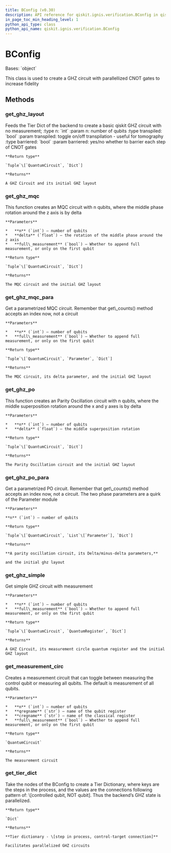 ```yaml
---
title: BConfig (v0.30)
description: API reference for qiskit.ignis.verification.BConfig in qiskit v0.30
in_page_toc_min_heading_level: 1
python_api_type: class
python_api_name: qiskit.ignis.verification.BConfig
---
```


# BConfig

<Class id="qiskit.ignis.verification.BConfig" isDedicatedPage={true} github="https://github.com/qiskit-community/qiskit-ignis/tree/stable/0.6/qiskit/ignis/verification/entanglement/parallelize.py" signature="BConfig(backend, indicator=True)" modifiers="class">
  Bases: `object`

  This class is used to create a GHZ circuit with parallellized CNOT gates to increase fidelity

  ## Methods

  <span id="qiskit-ignis-verification-bconfig-get-ghz-layout" />

  ### get\_ghz\_layout

  <Function id="qiskit.ignis.verification.BConfig.get_ghz_layout" signature="BConfig.get_ghz_layout(n, transpiled=True, barriered=True)">
    Feeds the Tier Dict of the backend to create a basic qiskit GHZ circuit with no measurement; :type n: `int` :param n: number of qubits :type transpiled: `bool` :param transpiled: toggle on/off transpilation - useful for tomography :type barriered: `bool` :param barriered: yes/no whether to barrier each step of CNOT gates

    **Return type**

    `Tuple`\[`QuantumCircuit`, `Dict`]

    **Returns**

    A GHZ Circuit and its initial GHZ layout
  </Function>

  <span id="qiskit-ignis-verification-bconfig-get-ghz-mqc" />

  ### get\_ghz\_mqc

  <Function id="qiskit.ignis.verification.BConfig.get_ghz_mqc" signature="BConfig.get_ghz_mqc(n, delta, full_measurement=True)">
    This function creates an MQC circuit with n qubits, where the middle phase rotation around the z axis is by delta

    **Parameters**

    *   **n** (`int`) – number of qubits
    *   **delta** (`float`) – the rotation of the middle phase around the z axis
    *   **full\_measurement** (`bool`) – Whether to append full measurement, or only on the first qubit

    **Return type**

    `Tuple`\[`QuantumCircuit`, `Dict`]

    **Returns**

    The MQC circuit and the initial GHZ layout
  </Function>

  <span id="qiskit-ignis-verification-bconfig-get-ghz-mqc-para" />

  ### get\_ghz\_mqc\_para

  <Function id="qiskit.ignis.verification.BConfig.get_ghz_mqc_para" signature="BConfig.get_ghz_mqc_para(n, full_measurement=True)">
    Get a parametrized MQC circuit. Remember that get\_counts() method accepts an index now, not a circuit

    **Parameters**

    *   **n** (`int`) – number of qubits
    *   **full\_measurement** (`bool`) – Whether to append full measurement, or only on the first qubit

    **Return type**

    `Tuple`\[`QuantumCircuit`, `Parameter`, `Dict`]

    **Returns**

    The MQC circuit, its delta parameter, and the initial GHZ layout
  </Function>

  <span id="qiskit-ignis-verification-bconfig-get-ghz-po" />

  ### get\_ghz\_po

  <Function id="qiskit.ignis.verification.BConfig.get_ghz_po" signature="BConfig.get_ghz_po(n, delta)">
    This function creates an Parity Oscillation circuit with n qubits, where the middle superposition rotation around the x and y axes is by delta

    **Parameters**

    *   **n** (`int`) – number of qubits
    *   **delta** (`float`) – the middle superposition rotation

    **Return type**

    `Tuple`\[`QuantumCircuit`, `Dict`]

    **Returns**

    The Parity Oscillation circuit and the initial GHZ layout
  </Function>

  <span id="qiskit-ignis-verification-bconfig-get-ghz-po-para" />

  ### get\_ghz\_po\_para

  <Function id="qiskit.ignis.verification.BConfig.get_ghz_po_para" signature="BConfig.get_ghz_po_para(n)">
    Get a parametrized PO circuit. Remember that get\_counts() method accepts an index now, not a circuit. The two phase parameters are a quirk of the Parameter module

    **Parameters**

    **n** (`int`) – number of qubits

    **Return type**

    `Tuple`\[`QuantumCircuit`, `List`\[`Parameter`], `Dict`]

    **Returns**

    **A parity oscillation circuit, its Delta/minus-delta parameters,**

    and the initial ghz layout
  </Function>

  <span id="qiskit-ignis-verification-bconfig-get-ghz-simple" />

  ### get\_ghz\_simple

  <Function id="qiskit.ignis.verification.BConfig.get_ghz_simple" signature="BConfig.get_ghz_simple(n, full_measurement=True)">
    Get simple GHZ circuit with measurement

    **Parameters**

    *   **n** (`int`) – number of qubits
    *   **full\_measurement** (`bool`) – Whether to append full measurement, or only on the first qubit

    **Return type**

    `Tuple`\[`QuantumCircuit`, `QuantumRegister`, `Dict`]

    **Returns**

    A GHZ Circuit, its measurement circle quantum register and the initial GHZ layout
  </Function>

  <span id="qiskit-ignis-verification-bconfig-get-measurement-circ" />

  ### get\_measurement\_circ

  <Function id="qiskit.ignis.verification.BConfig.get_measurement_circ" signature="BConfig.get_measurement_circ(n, qregname, cregname, full_measurement=True)">
    Creates a measurement circuit that can toggle between measuring the control qubit or measuring all qubits. The default is measurement of all qubits.

    **Parameters**

    *   **n** (`int`) – number of qubits
    *   **qregname** (`str`) – name of the qubit register
    *   **cregname** (`str`) – name of the classical register
    *   **full\_measurement** (`bool`) – Whether to append full measurement, or only on the first qubit

    **Return type**

    `QuantumCircuit`

    **Returns**

    The measurement circuit
  </Function>

  <span id="qiskit-ignis-verification-bconfig-get-tier-dict" />

  ### get\_tier\_dict

  <Function id="qiskit.ignis.verification.BConfig.get_tier_dict" signature="BConfig.get_tier_dict()">
    Take the nodes of the BConfig to create a Tier Dictionary, where keys are the steps in the process, and the values are the connections following pattern of: \[controlled qubit, NOT qubit]. Thus the backend’s GHZ state is parallelized.

    **Return type**

    `Dict`

    **Returns**

    **Tier dictionary - \[step in process, control-target connection]**

    Facilitates parallelized GHZ circuits
  </Function>
</Class>

